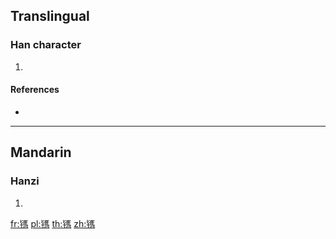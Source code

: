 {{character info/new}}
==Translingual==

===Han character===
{{Han char|rn=187|rad=馬|as=04|sn=14|four=21427|canj=PJSQF}}

# {{defn|Han|sort=馬04}}

====References====
* {{Han ref|kx=1435.160|dkj=44623|dj=1959.270|hdz=74544.130|uh=99C2|ud=39362|bh=E4D7|bd=58583}}

----

==Mandarin==

===Hanzi===
{{cmn-hanzi|pin=[[bǎo]] ([[bao3]])|wg=pao<sup>3</sup>}}

# {{defn|lang=cmn|sort=馬04}}

[[fr:駂]]
[[pl:駂]]
[[th:駂]]
[[zh:駂]]